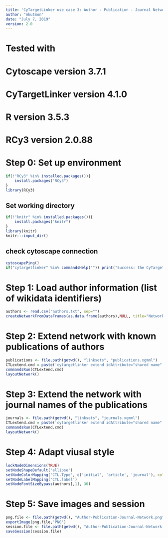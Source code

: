 ```yaml
---
title: 'CyTargetLinker use case 3: Author - Publication - Journal Network'
author: "mkutmon"
date: "July 7, 2019"
version: 2.0
---
```


################################
# Tested with 
# Cytoscape version 3.7.1
# CyTargetLinker version 4.1.0
# R version 3.5.3
# RCy3 version 2.0.88
################################

# Step 0: Set up environment
```r
if(!"RCy3" %in% installed.packages()){
    install.packages("RCy3")
}
library(RCy3)
```

## Set working directory
```r
if(!"knitr" %in% installed.packages()){
    install.packages("knitr")
}
library(knitr)
knitr:::input_dir()
```

## check cytoscape connection
```r
cytoscapePing()
if("cytargetlinker" %in% commandsHelp("")) print("Success: the CyTargetLinker app is installed") else print("Warning: CyTargetLinker app is not installed. Please install the CyTargetLinker app before proceeding.")
```

# Step 1: Load author information (list of wikidata identifiers)
```r
authors <- read.csv("authors.txt", sep="")
createNetworkFromDataFrames(as.data.frame(authors),NULL, title="Network", collection="Publication Network")
```

# Step 2: Extend network with known publications of authors
```r
publications <- file.path(getwd(), "linksets", "publications.xgmml")
CTLextend.cmd = paste('cytargetlinker extend idAttribute="shared name" linkSetFiles="', publications, '" network=current direction=BOTH', sep="")
commandsRun(CTLextend.cmd)
layoutNetwork()
```

# Step 3: Extend the network with journal names of the publications
```r
journals <- file.path(getwd(), "linksets", "journals.xgmml")
CTLextend.cmd = paste('cytargetlinker extend idAttribute="shared name" linkSetFiles="', journals, '" network=current direction=BOTH', sep="")
commandsRun(CTLextend.cmd)
layoutNetwork()
```

# Step 4: Adapt viusal style
```r
lockNodeDimensions(TRUE)
setNodeShapeDefault('ellipse')
setNodeColorMapping('CTL.Type', c('initial', 'article', 'journal'), colors=c('#D3D3D3', '#F5CA2E', '#5D90C7'), mapping.type="d")
setNodeLabelMapping('CTL.label')
setNodeFontSizeBypass(authors[,1], 30)
```

# Step 5: Save images and session
```r
png.file <- file.path(getwd(), "Author-Publication-Journal-Network.png")
exportImage(png.file,'PNG')
session.file <- file.path(getwd(), "Author-Publication-Journal-Network.cys")
saveSession(session.file)
```



